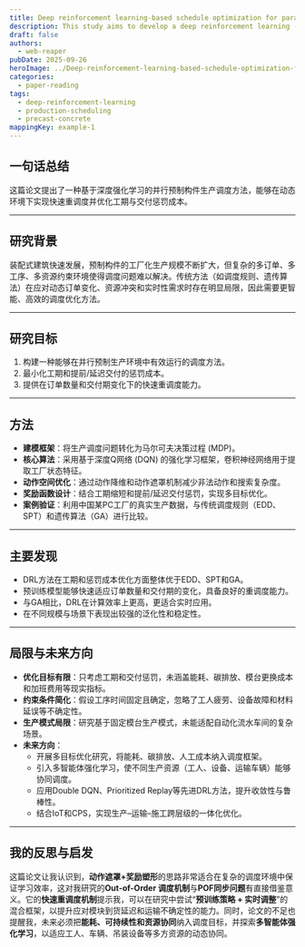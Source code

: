 ```yaml
---
title: Deep reinforcement learning-based schedule optimization for parallel precast production
description: This study aims to develop a deep reinforcement learning (DRL)-based scheduling optimization method for parallel precast production to minimize earliness and tardiness penalties as well as the makespan.
draft: false
authors:
  - web-reaper
pubDate: 2025-09-26
heroImage: ../Deep-reinforcement-learning-based-schedule-optimization-for-parallel-precast-production/1.jpg
categories:
  - paper-reading
tags:
  - deep-reinforcement-learning
  - production-scheduling
  - precast-concrete
mappingKey: example-1
---
```


## 一句话总结
这篇论文提出了一种基于深度强化学习的并行预制构件生产调度方法，能够在动态环境下实现快速重调度并优化工期与交付惩罚成本。  

---

## 研究背景
装配式建筑快速发展，预制构件的工厂化生产规模不断扩大，但复杂的多订单、多工序、多资源约束环境使得调度问题难以解决。传统方法（如调度规则、遗传算法）在应对动态订单变化、资源冲突和实时性需求时存在明显局限，因此需要更智能、高效的调度优化方法。  

---

## 研究目标
1. 构建一种能够在并行预制生产环境中有效运行的调度方法。  
2. 最小化工期和提前/延迟交付的惩罚成本。  
3. 提供在订单数量和交付期变化下的快速重调度能力。  

---

## 方法
- **建模框架**：将生产调度问题转化为马尔可夫决策过程 (MDP)。  
- **核心算法**：采用基于深度Q网络 (DQN) 的强化学习框架，卷积神经网络用于提取工厂状态特征。  
- **动作空间优化**：通过动作降维和动作遮罩机制减少非法动作和搜索复杂度。  
- **奖励函数设计**：结合工期缩短和提前/延迟交付惩罚，实现多目标优化。  
- **案例验证**：利用中国某PC工厂的真实生产数据，与传统调度规则（EDD、SPT）和遗传算法（GA）进行比较。  

---

## 主要发现
- DRL方法在工期和惩罚成本优化方面整体优于EDD、SPT和GA。  
- 预训练模型能够快速适应订单数量和交付期的变化，具备良好的重调度能力。  
- 与GA相比，DRL在计算效率上更高，更适合实时应用。  
- 在不同规模与场景下表现出较强的泛化性和稳定性。  

---

## 局限与未来方向
- **优化目标有限**：只考虑工期和交付惩罚，未涵盖能耗、碳排放、模台更换成本和加班费用等现实指标。  
- **约束条件简化**：假设工序时间固定且确定，忽略了工人疲劳、设备故障和材料延误等不确定性。  
- **生产模式局限**：研究基于固定模台生产模式，未能适配自动化流水车间的复杂场景。  
- **未来方向**：  
  - 开展多目标优化研究，将能耗、碳排放、人工成本纳入调度框架。  
  - 引入多智能体强化学习，使不同生产资源（工人、设备、运输车辆）能够协同调度。  
  - 应用Double DQN、Prioritized Replay等先进DRL方法，提升收敛性与鲁棒性。  
  - 结合IoT和CPS，实现生产–运输–施工跨层级的一体化优化。  

---

## 我的反思与启发
这篇论文让我认识到，**动作遮罩+奖励塑形**的思路非常适合在复杂的调度环境中保证学习效率，这对我研究的**Out-of-Order 调度机制**与**POF同步问题**有直接借鉴意义。它的**快速重调度机制**提示我，可以在研究中尝试“**预训练策略 + 实时调整**”的混合框架，以提升应对模块到货延迟和运输不确定性的能力。同时，论文的不足也提醒我，未来必须把**能耗、可持续性和资源协同**纳入调度目标，并探索**多智能体强化学习**，以适应工人、车辆、吊装设备等多方资源的动态协同。  

